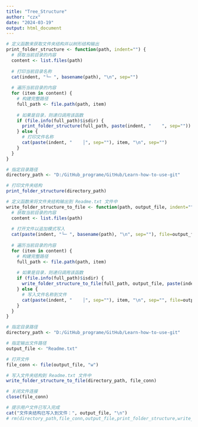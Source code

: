 ```yaml
---
title: "Tree_Structure"
author: "czx"
date: "2024-03-19"
output: html_document
---
```


```r
# 定义函数来获取文件夹结构并以树形结构输出
print_folder_structure <- function(path, indent="") {
  # 获取当前目录的内容
  content <- list.files(path)
  
  # 打印当前目录名称
  cat(indent, "└─ ", basename(path), "\n", sep="")
  
  # 遍历当前目录的内容
  for (item in content) {
    # 构建完整路径
    full_path <- file.path(path, item)
    
    # 如果是目录，则递归调用该函数
    if (file.info(full_path)$isdir) {
      print_folder_structure(full_path, paste(indent, "    ", sep=""))
    } else {
      # 打印文件名称
      cat(paste(indent, "    │", sep=""), item, "\n", sep="")
    }
  }
}

# 指定目录路径
directory_path <- "D:/GitHub_programe/GitHub/Learn-how-to-use-git"

# 打印文件夹结构
print_folder_structure(directory_path)

```

```r
# 定义函数来将文件夹结构输出到 Readme.txt 文件中
write_folder_structure_to_file <- function(path, output_file, indent="") {
  # 获取当前目录的内容
  content <- list.files(path)
  
  # 打开文件以追加模式写入
  cat(paste(indent, "└─ ", basename(path), "\n", sep=""), file=output_file, append=TRUE)
  
  # 遍历当前目录的内容
  for (item in content) {
    # 构建完整路径
    full_path <- file.path(path, item)
    
    # 如果是目录，则递归调用该函数
    if (file.info(full_path)$isdir) {
      write_folder_structure_to_file(full_path, output_file, paste(indent, "    ", sep=""))
    } else {
      # 写入文件名称到文件
      cat(paste(indent, "    │", sep=""), item, "\n", sep="", file=output_file, append=TRUE)
    }
  }
}

# 指定目录路径
directory_path <- "D:/GitHub_programe/GitHub/Learn-how-to-use-git"

# 指定输出文件路径
output_file <- "Readme.txt"

# 打开文件
file_conn <- file(output_file, "w")

# 写入文件夹结构到 Readme.txt 文件中
write_folder_structure_to_file(directory_path, file_conn)

# 关闭文件连接
close(file_conn)

# 提示用户文件已写入完成
cat("文件夹结构已写入到文件：", output_file, "\n")
# rm(directory_path,file_conn,output_file,print_folder_structure,write_folder_structure_to_file)

```


